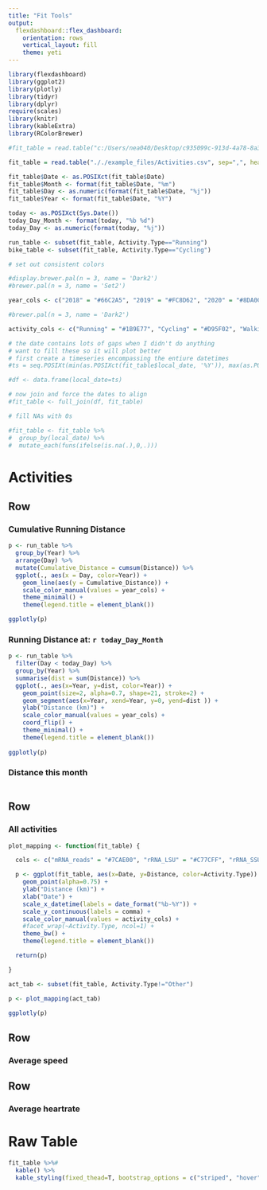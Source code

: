 ```yaml
---
title: "Fit Tools"
output:
  flexdashboard::flex_dashboard:
    orientation: rows
    vertical_layout: fill
    theme: yeti
---
```


<!-- “default”, “cerulean”, “journal”, “flatly”, “darkly”, “readable”, “spacelab”, “united”, “cosmo”, “lumen”, “paper”, “sandstone”, “simplex”, “yeti” -->


```r
library(flexdashboard)
library(ggplot2)
library(plotly)
library(tidyr)
library(dplyr)
require(scales)
library(knitr)
library(kableExtra)
library(RColorBrewer)

```

```r

#fit_table = read.table("c:/Users/nea040/Desktop/c935099c-913d-4a78-8a39-4360510e437c/matt_summarised_data/output_170120.csv", sep=",", header=T)

fit_table = read.table("././example_files/Activities.csv", sep=",", header=T)

fit_table$Date <- as.POSIXct(fit_table$Date)
fit_table$Month <- format(fit_table$Date, "%m")
fit_table$Day <- as.numeric(format(fit_table$Date, "%j"))
fit_table$Year <- format(fit_table$Date, "%Y")

today <- as.POSIXct(Sys.Date())
today_Day_Month <- format(today, "%b %d")
today_Day <- as.numeric(format(today, "%j"))

run_table <- subset(fit_table, Activity.Type=="Running")
bike_table <- subset(fit_table, Activity.Type=="Cycling")

# set out consistent colors

#display.brewer.pal(n = 3, name = 'Dark2')
#brewer.pal(n = 3, name = 'Set2')

year_cols <- c("2018" = "#66C2A5", "2019" = "#FC8D62", "2020" = "#8DA0CB")

#brewer.pal(n = 3, name = 'Dark2')

activity_cols <- c("Running" = "#1B9E77", "Cycling" = "#D95F02", "Walking" = "#7570B3")

# the date contains lots of gaps when I didn't do anything
# want to fill these so it will plot better
# first create a timeseries encompassing the entiure datetimes
#ts = seq.POSIXt(min(as.POSIXct(fit_table$local_date, '%Y')), max(as.POSIXct(fit_table$local_date, '%Y')), by='day')

#df <- data.frame(local_date=ts)

# now join and force the dates to align
#fit_table <- full_join(df, fit_table)

# fill NAs with 0s

#fit_table <- fit_table %>% 
#  group_by(local_date) %>% 
#  mutate_each(funs(ifelse(is.na(.),0,.)))

```

Activities
=====================================  


Row {data-height=200}
-----------------------------------------------------------------------

### Cumulative Running Distance

```r

p <- run_table %>%
  group_by(Year) %>%
  arrange(Day) %>%
  mutate(Cumulative_Distance = cumsum(Distance)) %>%
  ggplot(., aes(x = Day, color=Year)) +
    geom_line(aes(y = Cumulative_Distance)) +
    scale_color_manual(values = year_cols) +
    theme_minimal() +
    theme(legend.title = element_blank())

ggplotly(p)

```

### Running Distance at: `r today_Day_Month`

```r

p <- run_table %>%
  filter(Day < today_Day) %>%
  group_by(Year) %>%
  summarise(dist = sum(Distance)) %>%
  ggplot(., aes(x=Year, y=dist, color=Year)) +
    geom_point(size=2, alpha=0.7, shape=21, stroke=2) +
    geom_segment(aes(x=Year, xend=Year, y=0, yend=dist )) +
    ylab("Distance (km)") +
    scale_color_manual(values = year_cols) +
    coord_flip() +
    theme_minimal() +
    theme(legend.title = element_blank())
  
ggplotly(p)

```

### Distance this month

```r

```


Row {data-height=150}
-----------------------------------------------------------------------

### All activities

```r

plot_mapping <- function(fit_table) {

  cols <- c("mRNA_reads" = "#7CAE00", "rRNA_LSU" = "#C77CFF", "rRNA_SSU" = "#00BFC4")

  p <- ggplot(fit_table, aes(x=Date, y=Distance, color=Activity.Type)) +
    geom_point(alpha=0.75) +
    ylab("Distance (km)") +
    xlab("Date") +
    scale_x_datetime(labels = date_format("%b-%Y")) +
    scale_y_continuous(labels = comma) +
    scale_color_manual(values = activity_cols) +
    #facet_wrap(~Activity.Type, ncol=1) +
    theme_bw() +
    theme(legend.title = element_blank())

  return(p)

}

act_tab <- subset(fit_table, Activity.Type!="Other")

p <- plot_mapping(act_tab)

ggplotly(p)

```


Row {data-height=150}
-----------------------------------------------------------------------

### Average speed


Row {data-height=150}
-----------------------------------------------------------------------

### Average heartrate




Raw Table
=====================================  

```r

fit_table %>%#
  kable() %>%
  kable_styling(fixed_thead=T, bootstrap_options = c("striped", "hover", "condensed", "responsive"))
```

